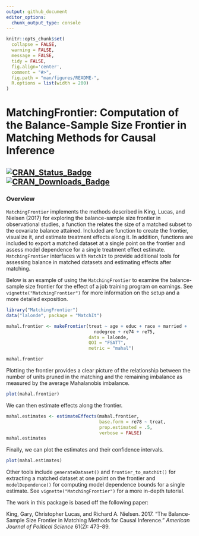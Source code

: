 ```yaml
---
output: github_document
editor_options: 
  chunk_output_type: console
---
```


<!-- README.md is generated from README.Rmd. Please edit that file -->

```r
knitr::opts_chunk$set(
  collapse = FALSE,
  warning = FALSE,
  message = FALSE,
  tidy = FALSE,
  fig.align='center',
  comment = "#>",
  fig.path = "man/figures/README-",
  R.options = list(width = 200)
)
```
# MatchingFrontier: Computation of the Balance-Sample Size Frontier in Matching Methods for Causal Inference 
 <!-- <img src="man/figures/logo.png" align="right" width="150"/> -->
 
[![CRAN_Status_Badge](https://img.shields.io/cran/v/MatchingFrontier?color=952100)](https://cran.r-project.org/package=MatchingFrontier) [![CRAN_Downloads_Badge](https://cranlogs.r-pkg.org/badges/MatchingFrontier?color=952100)](https://cran.r-project.org/package=MatchingFrontier)
------
### Overview

`MatchingFrontier` implements the methods described in King, Lucas, and Nielsen (2017) for exploring the balance-sample size frontier in observational studies, a function the relates the size of a matched subset to the covariate balance attained. Included are function to create the frontier, visualize it, and estimate treatment effects along it. In addition, functions are included to export a matched dataset at a single point on the frontier and assess model dependence for a single treatment effect estimate. `MatchingFrontier` interfaces with `MatchIt` to provide additional tools for assessing balance in matched datasets and estimating effects after matching.

Below is an example of using the `MatchingFrontier` to examine the balance-sample size frontier for the effect of a job training program on earnings. See `vignette("MatchingFrontier")` for more information on the setup and a more detailed exposition.

```r
library("MatchingFrontier")
data("lalonde", package = "MatchIt")

mahal.frontier <- makeFrontier(treat ~ age + educ + race + married +
                                 nodegree + re74 + re75,
                               data = lalonde, 
                               QOI = "FSATT", 
                               metric = "mahal")

mahal.frontier
```

Plotting the frontier provides a clear picture of the relationship between the number of units pruned in the matching and the remaining imbalance as measured by the average Mahalanobis imbalance.

```r
plot(mahal.frontier)
```

We can then estimate effects along the frontier.

```r
mahal.estimates <- estimateEffects(mahal.frontier, 
                                   base.form = re78 ~ treat,
                                   prop.estimated = .5,
                                   verbose = FALSE)
mahal.estimates
```

Finally, we can plot the estimates and their confidence intervals.

```r
plot(mahal.estimates)
```

Other tools include `generateDataset()` and `frontier_to_matchit()` for extracting a matched dataset at one point on the frontier and `modelDependence()` for computing model dependence bounds for a single estimate. See `vignette("MatchingFrontier")` for a more in-depth tutorial.

The work in this package is based off the following paper:

King, Gary, Christopher Lucas, and Richard A. Nielsen. 2017. “The Balance-Sample Size Frontier in Matching Methods for Causal Inference.” *American Journal of Political Science* 61(2): 473–89.
